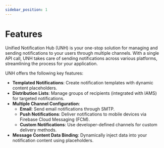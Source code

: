 ```yaml
---
sidebar_position: 1
---
```


# Features
Unified Notification Hub (UNH) is your one-stop solution for managing and sending notifications to your users through
multiple channels. With a single API call, UNH takes care of sending notifications across various platforms,
streamlining the process for your application.

UNH offers the following key features:

- **Templated Notifications**: Create notification templates with dynamic content placeholders.
- **Distribution Lists**: Manage groups of recipients (integrated with IAMS) for targeted notifications.
- **Multiple Channel Configuration**:
    - **Email**: Send email notifications through SMTP.
    - **Push Notifications**: Deliver notifications to mobile devices via Firebase Cloud Messaging (FCM).
    - **Custom Notifications**: Use developer-defined channels for custom delivery methods.
- **Message Content Data Binding**: Dynamically inject data into your notification content using placeholders.
